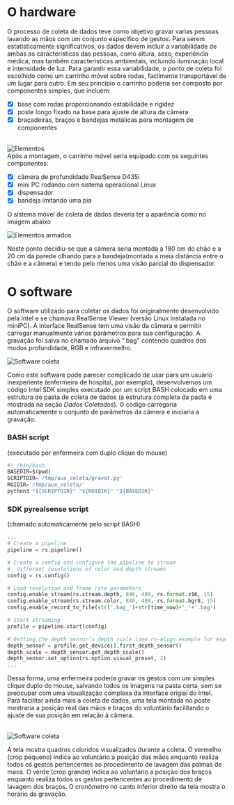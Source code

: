 

# O hardware
O processo de coleta de dados teve como objetivo gravar varias pessoas lavando as mãos com um conjunto específico de gestos. 
Para serem estatisticamente significativos, os dados devem incluir a variabilidade de ambas as características das pessoas, como altura, sexo, experiência médica, mas também características ambientais, incluindo iluminação local e intensidade de luz.
Para garantir essa variabilidade, o ponto de coleta foi escolhido como um carrinho móvel sobre rodas, facilmente transportável de um lugar para outro. Em seu princípio o carrinho poderia ser composto por componentes simples, que incluem:
<br/>

- [x] base com rodas proporcionando estabilidade e rigidez
- [x] poste longo fixado na base para ajuste de altura da câmera
- [x] braçadeiras, braços e bandejas metálicas para montagem de componentes

<br/>

<Image src="/coletaDados/elementos.png" alt="Elementos" width={700} height={500} />

<br/>
Após a montagem, o carrinho móvel seria equipado com os seguintes componentes:
<br/>

- [x] câmera de profundidade RealSense D435i
- [x] mini PC rodando com sistema operacional Linux
- [x] dispensador
- [x] bandeja imitando uma pia

O sistema móvel de coleta de dados deveria ter a aparência como no imagem abaixo
<br/>

<Image src="/coletaDados/elementos_armados.png" alt="Elementos armados" width={700} height={500} />

Neste ponto decidiu-se que a câmera seria montada a 180 cm do chão e a 20 cm da parede olhando para a bandeja(montada a meia distância entre o chão e a câmera) e tendo pelo menos uma visão parcial do dispensador.

# O software
O software utilizado para coletar os dados foi originalmente desenvolvido pela Intel e se chamava RealSense Viewer (versão Linux instalada no miniPC). A interface RealSense tem uma visão da câmera e permitir carregar manualmente vários parâmetros para sua configuração. A gravação foi salva no chamado arquivo ".bag" contendo quadros dos modos profundidade, RGB e infravermelho.

<Image src="/coletaDados/software_coleta.png" alt="Software coleta" width={700} height={500} />

Como este software pode parecer complicado de usar para um usuário inexperiente (enfermeira de hospital, por exemplo), desenvolvemos um código Intel SDK simples executado por um script BASH colocado em uma estrutura de pasta de coleta de dados (a estrutura completa da pasta é mostrada na seção *Dados Coletados*). O código carregaria automaticamente o conjunto de parâmetros da câmera e iniciaria a gravação. 

### BASH script 
(executado por enfermeira com duplo clique do mouse)

~~~python
#! /bin/bash
BASEDIR=$(pwd)
SCRIPTDIR='/tmp/aux_coleta/gravar.py'
ROIDIR='/tmp/aux_coleta/'
python3 "${SCRIPTDIR}" "${ROIDIR}" "${BASEDIR}"
~~~

### SDK pyrealsense script 
(chamado automaticamente pelo script BASH)

~~~python
...
# Create a pipeline
pipeline = rs.pipeline()

# Create a config and configure the pipeline to stream
#  different resolutions of color and depth streams
config = rs.config()

# Load resolution and frame rate parameters
config.enable_stream(rs.stream.depth, 848, 480, rs.format.z16, 15)
config.enable_stream(rs.stream.color, 848, 480, rs.format.bgr8, 15)
config.enable_record_to_file(str('.bag_')+str(time_now)+'_'+'.bag')

# Start streaming
profile = pipeline.start(config)

# Getting the depth sensor's depth scale (see rs-align example for explanation)
depth_sensor = profile.get_device().first_depth_sensor()
depth_scale = depth_sensor.get_depth_scale()
depth_sensor.set_option(rs.option.visual_preset, 2)
...

~~~

Dessa forma, uma enfermeira poderia gravar os gestos com um simples clique duplo do mouse, salvando todos os imagens na pasta certa, sem se preocupar com uma visualização complexa da interface origial do Intel. Para facilitar ainda mais a coleta de dados, uma tela montada no poste mostraria a posição real das mãos e braços do voluntário facilitando o ajuste de sua posição em relação à câmera.

<br/>

<Image src="/coletaDados/coleta_screen.png" alt="Software coleta" width={400} height={500} />

A tela mostra quadros coloridos visualizados durante a coleta. O vermelho (crop pequeno) indica ao voluntário a posição das mãos enquanto realiza todos os gestos pertencentes ao procedimento de lavagem das palmas de maos. O verde (crop grande) indica ao voluntário a posição dos braços enquanto realiza todos os gestos pertencentes ao procedimento de lavagem dos braços. O cronômetro no canto inferior direito da tela mostra o horário da gravação.
